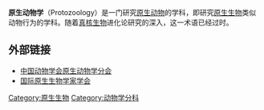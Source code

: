 '''原生动物学'''（Protozoology）是一门研究[[原生动物|原生动物]]的学科，即研究[[原生生物|原生生物]]类似动物行为的学科。随着[[真核生物|真核生物]]进化论研究的深入，这一术语已经过时。
==外部链接==
*[https://web.archive.org/web/20140819091607/http://csop.czsfzjg.com/showInfo.asp?id=271 中国动物学会原生动物学分会]
*[http://protozoa.uga.edu/index.html 国际原生生物学家学会] {{Wayback|url=http://protozoa.uga.edu/index.html |date=20160616201856 }}

[[Category:原生生物|Category:原生生物]]
[[Category:动物学分科|Category:动物学分科]]